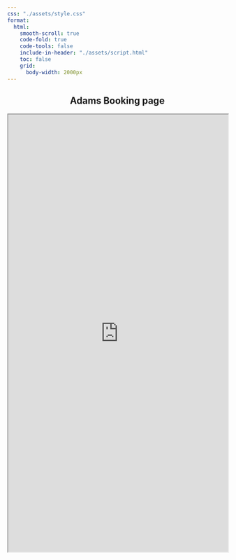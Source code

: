 ```yaml
---
css: "./assets/style.css"
format:
  html:
    smooth-scroll: true
    code-fold: true
    code-tools: false
    include-in-header: "./assets/script.html"    
    toc: false
    grid:
      body-width: 2000px
---
```


<center> 

## Adams Booking page




```{=html}
<iframe src="https://script.google.com/macros/s/AKfycbzfxGdh2NGC-_iVBYmOATOfBNsBkcIwRcuaz3AqNOSCHI0EyLLg9iVKfbwpm7xkzRnN/exec" width="100%" height="1000px"></iframe>
```

</center>
